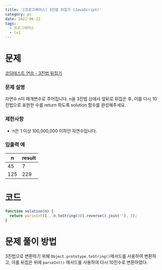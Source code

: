 ```yaml
---
title: '[프로그래머스] 3진법 뒤집기 (JavaScript)'
category: ps
date: 2022-06-22
tags:
  - 프로그래머스
  - lv1
---
```


# 문제

[코딩테스트 연습 - 3진법 뒤집기](https://school.programmers.co.kr/learn/courses/30/lessons/68935)

### 문제 설명

자연수 n이 매개변수로 주어집니다. n을 3진법 상에서 앞뒤로 뒤집은 후, 이를 다시 10진법으로 표현한 수를 return 하도록 solution 함수를 완성해주세요.

### 제한사항

- n은 1 이상 100,000,000 이하인 자연수입니다.

### 입출력 예

| n   | result |
| --- | ------ |
| 45  | 7      |
| 125 | 229    |

# 코드

```jsx
function solution(n) {
  return parseInt([...n.toString(3)].reverse().join(''), 3);
}
```

# 문제 풀이 방법

3진법으로 변환하기 위해 `Object.prototype.toString()`메서드를 사용하여 변환하고, 이를 뒤집은 뒤에 `parseInt()` 메서드를 사용하여 다시 10진수로 변환하였다.
